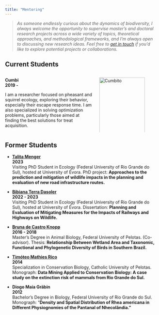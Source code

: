 ```yaml
---
title: "Mentoring"
---
```

> *As someone endlessly curious about the dynamics of biodiversity, I always welcome the opportunity to supervise master’s and doctoral research projects across a wide variety of topics, theoretical approaches, and methodological frameworks, and I’m always open to discussing new research ideas. Feel free to [get in touch](mailto:bastazini.vinicius@gmail.com) if you’d like to explore potential projects or collaborations.*

## Current Students


::: {.columns}
:::: {.column width="60%"}
**Cumbi**  
**2019 - **  

I am a researcher focused on pheasant and squirrel ecology, exploring their behavior, especially their escape response time. I am also specialized in solving optimization problems, particularly those aimed at finding the best solutions for treat acquisition.
::::

:::: {.column width="40%"}
<img src="Cumbi.png" alt="Cumbito" style="width:100%; max-width:150px;">
::::
:::

## Former Students

- **[**Talita Menger**](https://scholar.google.com.br/citations?user=hCg7vwcAAAAJ&hl=pt-BR&oi=ao)**  
  **2023**  
  Visiting PhD Student in Ecology (Federal University of Rio Grande do Sul), hosted at University of Évora. PhD project: **Approaches to the prediction and mitigation of wildlife impacts in the planning and evaluation of new road infrastructure routes.**
  
- **[Bibiana Terra Dasoler](https://scholar.google.com.br/citations?user=MjogPDwAAAAJ&hl=pt-BR)**  
  **2022 - 2023**  
  Visiting PhD Student in Ecology (Federal University of Rio Grande do Sul), hosted at University of Évora. Dissertation: **Planning and Evaluation of Mitigating Measures for the Impacts of Railways and Highways on Wildlife.**

- **[Bruna de Castro Knopp](https://buscatextual.cnpq.br/buscatextual/visualizacv.do?id=K4892257A6&tokenCaptchar=03AFcWeA4DGtAbCTeQXVmIB3nZ7zKIAJOuApxV6COrhcA-gTofJfNeJxejkiO0BqyIfO34ueXP3EE4aKh0ps0FLy5JLP0YpcuCfoTzSb9dBWxIQyVg0FLvyhoC4diq-Gnl64QBKqv5tS4eGQ3vmku9zYqp2OhsP7E_H_g0SfqU65mh_22bHIfQRZb2Hg5k6OGBC7ZObM4TEZ7PDkGR6_4h7NyO4R_-IkaS8rIetIANFmYygl5FxewzNLZkNJx6-MusOdKe0Jola4CYCd9mKJJCv3GXFeA5UQZs2BNzH0N0kHKGR-fGI-cG_2SHf2geDt7vgGtR9kk4Wi_XJLwMCrHrFohduYxCDdTS5Nl8iakppB9keNxDdXXluA0KwzCJAn-93w3M-g13qOITqZ3BM4Lattndyfd0P5NHKDE-mI-TRgIjCPElgWhEgiXILKptQovYYq2t2ErL9odIcUEqA7-D39DbEmXBmcmCUhFlmZbBU_eid9FSpJrYezOCN4vPL9cxQW86GIMBkCNViB2ZDuQ0-pp3gQugvuMBXI69giWfC65fCtcb51Sii8BXLbBN41NZqU_nuI8HO9QTRnRFxNC9HBcQf1xJonEOPG6p8LRtahN5vVBN8km9w96Lkl0C0jvmht301xZXw7j3Eb-SzF1ePy38noKiB89dZuyxaaMfz5dZy4KUoOVexKaVD03Wr_YTi2wNZamTwORMpsXuPOIZ1W0O9XgZ1Wj8t-TTHV8gZIDHxZSxZeqRLXxO8GFDClmSlXXMJfb4s8vTFTovhvADoHlBjFv2d4qGv85n2Aqh24cuv23QPe3uGMSYcrWwNEgggBCK3P4X-EuA38PmI-dnJhmFom9P0RYUk7zkpdSOcWhWSOHevjcaaeYKtJ0Q-ISKUWugUrR_PdmkIQ8Fi2PQrSiCnZ-gMn0qIyARkMGXMvbR1xTJvp3oH7kVMNq_wiRzGSnArlIq5__JBRDf8X0U7QpKM-C6FWrgMwN-qvhaemfcF_rTaa2GRBV_PfH8MxxFHZ6GOGqHolehuODqllcc36_ANwOd1bzlug)**  
  **2016 - 2018**  
  Master’s Degree in Animal Biology, Federal University of Pelotas. (Co-advisor). Thesis: **Relationship Between Wetland Area and Taxonomic, Functional and Phylogenetic Diversity of Birds in Southern Brazil.**
  
- **[Timóteo Mathies Rico](https://www.researchgate.net/profile/Timoteo-Rico)**  
  **2014**  
  Specialization in Conservation Biology, Catholic University of Pelotas. Monograph: **Data Mining Applied to Conservation Biology: A case study on the extinction risk of mammals from Rio Grande do Sul.**
  
- **Diogo Maia Gräbin**  
  **2012**  
  Bachelor’s Degree in Biology, Federal University of Rio Grande do Sul. Monograph: "**Density and Spatial Distribution of Rhea americana in Different Physiognomies of the Pantanal of Nhecolândia."**
